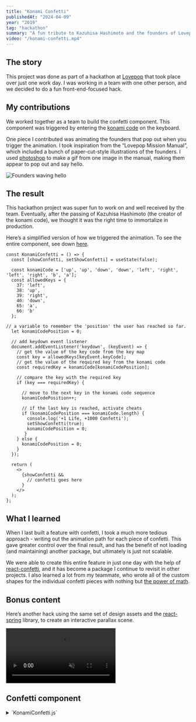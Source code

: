 ```yaml
---
title: "Konami Confetti"
publishedAt: "2024-04-09"
year: "2019"
tag: "hackathon"
summary: "A fun tribute to Kazuhisa Hashimoto and the founders of Lovepop."
video: "/konami-confetti.mp4"
---
```


## The story

This project was done as part of a hackathon at [Lovepop](https://www.lovepop.com/) that took place over just one work day. I was working in a team with one other person, and we decided to do a fun front-end-focused hack.

## My contributions

We worked together as a team to build the confetti component. This component was triggered by entering the [konami code](https://en.wikipedia.org/wiki/Konami_Code) on the keyboard.

One piece I contributed was animating the founders that pop out when you trigger the animation. I took inspiration from the “Lovepop Mission Manual”, which included a bunch of paper-cut-style illustrations of the founders. I used [photoshop](https://www.adobe.com/products/photoshop.html) to make a gif from one image in the manual, making them appear to pop out and say hello.

![](/johnwombi.gif "Founders waving hello")

## The result

This hackathon project was super fun to work on and well received by the team. Eventually, after the passing of Kazuhisa Hashimoto (the creator of the konami code), we thought it was the right time to immortalize in production.

Here’s a simplified version of how we triggered the animation. To see the entire component, see down [here](#confetti-component).

```
const KonamiConfetti = () => {
  const [showConfetti, setShowConfetti] = useState(false);
 
  const konamiCode = ['up', 'up', 'down', 'down', 'left', 'right', 'left', 'right', 'b', 'a'];
  const allowedKeys = {
    37: 'left',
    38: 'up',
    39: 'right',
    40: 'down',
    65: 'a',
    66: 'b'
  };

// a variable to remember the 'position' the user has reached so far.
  let konamiCodePosition = 0;
 
  // add keydown event listener
  document.addEventListener('keydown', (keyEvent) => {
    // get the value of the key code from the key map
    const key = allowedKeys[keyEvent.keyCode];
    // get the value of the required key from the konami code
    const requiredKey = konamiCode[konamiCodePosition];
 
    // compare the key with the required key
    if (key === requiredKey) {
 
      // move to the next key in the konami code sequence
      konamiCodePosition++;
 
      // if the last key is reached, activate cheats
      if (konamiCodePosition === konamiCode.length) {
        console.log('+1 Life, +1000 Confetti');
        setShowConfetti(true);
        konamiCodePosition = 0;
       }
    } else {
      konamiCodePosition = 0;
    }
  });

  return (
    <>
      {showConfetti &&
        // confetti goes here
      }
    </>
  );
};
```

## What I learned

When I last built a feature with confetti, I took a much more tedious approach - writing out the animation path for each piece of confetti. This gave greater control over the final result, and has the benefit of not loading (and maintaining) another package, but ultimately is just not scalable.

We were able to create this entire feature in just one day with the help of [react-confetti](https://www.npmjs.com/package/react-confetti), and it has become a package I continue to revisit in other projects. I also learned a lot from my teammate, who wrote all of the custom shapes for the individual confetti pieces with nothing but [the power of math](#confetti-component).

## Bonus content

Here’s another hack using the same set of design assets and the [react-spring](https://www.react-spring.dev/) library, to create an interactive parallax scene.

<div className="mt-6 mb-8 full-width-hero">
  <video width="auto" height="auto" loop autoPlay muted>
    <source src="/parallax-about-us.mp4" type="video/mp4" />
  </video>
</div>

## Confetti component

<details>
<summary className="cursor-pointer">`KonamiConfetti.js`</summary>
```
import React, { Fragment, useState } from 'react';
import Confetti from 'react-confetti/dist/react-confetti';
import { urlForAsset } from '../../../providers/ShopifyProvider';
import { heap } from '../../../analytics';
 
const KonamiConfetti = () => {
  const [showConfetti, setShowConfetti] = useState(false);
 
  const konamiCode = ['up', 'up', 'down', 'down', 'left', 'right', 'left', 'right', 'b', 'a'];
  const allowedKeys = {
    37: 'left',
    38: 'up',
    39: 'right',
    40: 'down',
    65: 'a',
    66: 'b'
  };
 
  const width = window.innerWidth;
  const height = window.innerHeight;
  const tweenDuration = 50000;
  const baseLenMini = 2;
  const baseLen = 4;
  const baseLenMaxi = 8;
 
  const confettiColors = ['#dfa5ad', '#fbbb73', '#e9eeaf', '#90c7ed', '#b198c9'];
  const waveOptions = ['top', 'bottom', 'left', 'right'];
  const wavePosition = waveOptions[Math.floor(Math.random() * waveOptions.length)];
  const img = urlForAsset('johnwombi.gif');
 
  // a variable to remember the 'position' the user has reached so far.
  let konamiCodePosition = 0;
 
  // add keydown event listener
  document.addEventListener('keydown', (keyEvent) => {
    // get the value of the key code from the key map
    const key = allowedKeys[keyEvent.keyCode];
    // get the value of the required key from the konami code
    const requiredKey = konamiCode[konamiCodePosition];
 
    // compare the key with the required key
    if (key === requiredKey) {
 
      // move to the next key in the konami code sequence
      konamiCodePosition++;
 
      // if the last key is reached, activate cheats
      if (konamiCodePosition === konamiCode.length) {
        console.log('°。°。°。°。°。°。°。゜。°。°。°。\n。°。°。°。°。°。°。°。°。°。°。°\n✧･ﾟ: *✧･ﾟ:* 　　 *:･ﾟ✧*:･ﾟ✧\n+1 Life, +1000 Confetti\nRIP Kazuhisa Hashimoto 1958.11.15 - 2020.2.25\n✧･ﾟ: *✧･ﾟ:* 　　 *:･ﾟ✧*:･ﾟ✧\n°。°。°。°。°。°。°。゜。°。°。°。\n。°。°。°。°。°。°。°。°。°。°。°'); // eslint-disable-line no-console
        heap.trackEvent('Konami code invocation');
        setShowConfetti(true);
        konamiCodePosition = 0;
       }
    } else {
      konamiCodePosition = 0;
    }
  });
 
  const drawLogo = (ctx, size) => {
    ctx.beginPath();
    ctx.moveTo(-size, 0);
    ctx.lineTo(-size, 0);
    ctx.lineTo(-size, -size * 2);
    ctx.lineTo(size, -size * 2);
    ctx.lineTo(size * 1.6, -size * 0.7);
    ctx.lineTo(size * 0.3, -size * 0.7);
    ctx.lineTo(size * 0.3, size * 0.5);
    ctx.closePath();
    ctx.moveTo(-0.7125 * size, -0.9 * size);
    ctx.lineTo(0.0875 * size, -0.9 * size);
    ctx.arc(0.0875 * size, -1.3 * size, size * 0.4, Math.PI * 90 / 180, Math.PI * 270 / 180, true);
    ctx.lineTo(0.0875 * size, -1.7 * size);
    ctx.lineTo(-0.7125 * size, -1.7 * size);
    ctx.lineTo(-0.7125 * size, -0.9 * size);
    ctx.arc(-0.3125 * size, -0.9 * size, size * 0.4, Math.PI, 0, true);
    ctx.closePath();
    ctx.fill();
  };
 
  const drawHeart = (ctx, size) => {
    ctx.beginPath();
    ctx.moveTo(-size, 0);
    ctx.arc(0, 0, size, 0, Math.PI, false);
    ctx.lineTo(size, 0);
    ctx.arc(size, -size, size, Math.PI * 90 / 180, Math.PI * 270 / 180, true);
    ctx.lineTo(size, -size * 2);
    ctx.lineTo(-size, -size * 2);
    ctx.lineTo(-size, 0);
    ctx.fill();
    ctx.closePath();
  };
 
  const drawCircle = (ctx, size) => {
    ctx.beginPath();
    ctx.arc(0, 0, 2 * size, 0, 2 * Math.PI);
    ctx.fill();
    ctx.closePath();
  };
 
  return (
    <Fragment>
      {showConfetti &&
        <div className="KonamiConfetti">
          <Confetti
            height={height}
            width={width}
            numberOfPieces={500}
            tweenDuration={tweenDuration}
            colors={confettiColors}
            recycle={false}
            onConfettiComplete={() => { setShowConfetti(false); }}
            drawShape={(ctx) => drawLogo(ctx, baseLenMaxi)}/>
          <Confetti
            height={height}
            width={width}
            numberOfPieces={250}
            tweenDuration={tweenDuration}
            colors={confettiColors}
            recycle={false}
            onConfettiComplete={() => { setShowConfetti(false); }}
            drawShape={(ctx) => drawHeart(ctx, baseLen)}/>
          <Confetti
            height={height}
            width={width}
            numberOfPieces={200}
            tweenDuration={tweenDuration}
            colors={confettiColors}
            recycle={false}
            onConfettiComplete={() => { setShowConfetti(false); }}
            drawShape={(ctx) => drawCircle(ctx, baseLenMini)}/>
          <Confetti
            height={height}
            width={width}
            numberOfPieces={300}
            tweenDuration={tweenDuration}
            colors={confettiColors}
            recycle={false}
            onConfettiComplete={() => { setShowConfetti(false); }}
            drawShape={(ctx) => drawCircle(ctx, baseLen)}/>
          <img src={`${img}?${Math.random()}`}
               height="200"
               className={`KonamiConfetti__wave KonamiConfetti__wave-${wavePosition}`}
               alt="John and Wombi wave hello!"/>
        </div>
      }
    </Fragment>
  );
};
 
export default KonamiConfetti;
```
</details>
